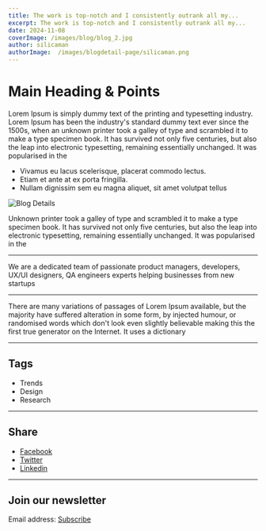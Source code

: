 ```yaml
---
title: The work is top-notch and I consistently outrank all my...
excerpt: The work is top-notch and I consistently outrank all my...
date: 2024-11-08
coverImage: /images/blog/blog_2.jpg
author: silicaman
authorImage:  /images/blogdetail-page/silicaman.png
---
```


# Main Heading & Points

Lorem Ipsum is simply dummy text of the printing and typesetting industry. Lorem Ipsum has been the industry's standard dummy text ever since the 1500s, when an unknown printer took a galley of type and scrambled it to make a type specimen book. It has survived not only five centuries, but also the leap into electronic typesetting, remaining essentially unchanged. It was popularised in the

- Vivamus eu lacus scelerisque, placerat commodo lectus.
- Etiam et ante at ex porta fringilla.
- Nullam dignissim sem eu magna aliquet, sit amet volutpat tellus

![Blog Details](/images/blogdetail-1.jpg)

Unknown printer took a galley of type and scrambled it to make a type specimen book. It has survived not only five centuries, but also the leap into electronic typesetting, remaining essentially unchanged. It was popularised in the

---

We are a dedicated team of passionate product managers, developers, UX/UI designers, QA engineers experts helping businesses from new startups

---

There are many variations of passages of Lorem Ipsum available, but the majority have suffered alteration in some form, by injected humour, or randomised words which don't look even slightly believable making this the first true generator on the Internet. It uses a dictionary

---

## Tags

- Trends
- Design
- Research

---

## Share

- [Facebook](#)
- [Twitter](#)
- [Linkedin](#)

---

## Join our newsletter

Email address: [Subscribe](#)